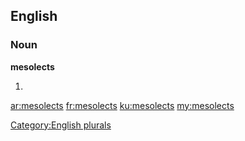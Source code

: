 ==English==

===Noun===
'''mesolects'''

# {{plural of|[[mesolect]]}}

[[Category:English plurals]]

[[ar:mesolects]]
[[fr:mesolects]]
[[ku:mesolects]]
[[my:mesolects]]